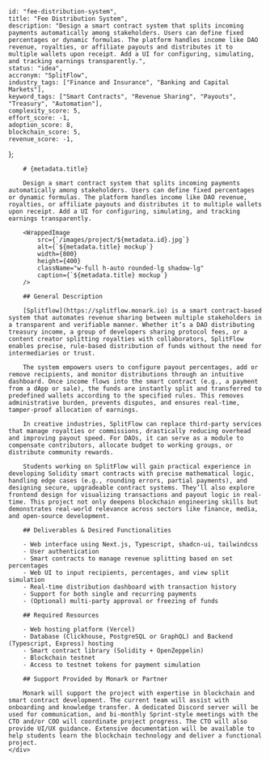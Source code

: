 
    
    id: "fee-distribution-system",
    title: "Fee Distribution System",
    description: "Design a smart contract system that splits incoming payments automatically among stakeholders. Users can define fixed percentages or dynamic formulas. The platform handles income like DAO revenue, royalties, or affiliate payouts and distributes it to multiple wallets upon receipt. Add a UI for configuring, simulating, and tracking earnings transparently.",
    status: "idea",
    accronym: "SplitFlow",
    industry_tags: ["Finance and Insurance", "Banking and Capital Markets"],
    keyword_tags: ["Smart Contracts", "Revenue Sharing", "Payouts", "Treasury", "Automation"],
    complexity_score: 5,
    effort_score: -1,
    adoption_score: 8,
    blockchain_score: 5,
    revenue_score: -1,
};

<div className="flex">
    <div className="hidden sticky top-0">
        <ProjectMetadata metadata={metadata} />
    </div>
    <div className="w-full">

        # {metadata.title}

        Design a smart contract system that splits incoming payments automatically among stakeholders. Users can define fixed percentages or dynamic formulas. The platform handles income like DAO revenue, royalties, or affiliate payouts and distributes it to multiple wallets upon receipt. Add a UI for configuring, simulating, and tracking earnings transparently.

        <WrappedImage
            src={`/images/project/${metadata.id}.jpg`}
            alt={`${metadata.title} mockup`}
            width={800}
            height={400}
            className="w-full h-auto rounded-lg shadow-lg"
            caption={`${metadata.title} mockup`}
        />

        ## General Description

        [Splitflow](https://splitflow.monark.io) is a smart contract-based system that automates revenue sharing between multiple stakeholders in a transparent and verifiable manner. Whether it’s a DAO distributing treasury income, a group of developers sharing protocol fees, or a content creator splitting royalties with collaborators, SplitFlow enables precise, rule-based distribution of funds without the need for intermediaries or trust.
        
        The system empowers users to configure payout percentages, add or remove recipients, and monitor distributions through an intuitive dashboard. Once income flows into the smart contract (e.g., a payment from a dApp or sale), the funds are instantly split and transferred to predefined wallets according to the specified rules. This removes administrative burden, prevents disputes, and ensures real-time, tamper-proof allocation of earnings.
        
        In creative industries, SplitFlow can replace third-party services that manage royalties or commissions, drastically reducing overhead and improving payout speed. For DAOs, it can serve as a module to compensate contributors, allocate budget to working groups, or distribute community rewards.
        
        Students working on SplitFlow will gain practical experience in developing Solidity smart contracts with precise mathematical logic, handling edge cases (e.g., rounding errors, partial payments), and designing secure, upgradeable contract systems. They’ll also explore frontend design for visualizing transactions and payout logic in real-time. This project not only deepens blockchain engineering skills but demonstrates real-world relevance across sectors like finance, media, and open-source development.

        ## Deliverables & Desired Functionalities

        - Web interface using Next.js, Typescript, shadcn-ui, tailwindcss
        - User authentication 
        - Smart contracts to manage revenue splitting based on set percentages
        - Web UI to input recipients, percentages, and view split simulation
        - Real-time distribution dashboard with transaction history
        - Support for both single and recurring payments
        - (Optional) multi-party approval or freezing of funds

        ## Required Resources

        - Web hosting platform (Vercel)
        - Database (Clickhouse, PostgreSQL or GraphQL) and Backend (Typescript, Express) hosting
        - Smart contract library (Solidity + OpenZeppelin)
        - Blockchain testnet
        - Access to testnet tokens for payment simulation

        ## Support Provided by Monark or Partner

        Monark will support the project with expertise in blockchain and smart contract development. The current team will assist with onboarding and knowledge transfer. A dedicated Discord server will be used for communication, and bi-monthly Sprint-style meetings with the CTO and/or COO will coordinate project progress. The CTO will also provide UI/UX guidance. Extensive documentation will be available to help students learn the blockchain technology and deliver a functional project.
    </div>
</div>